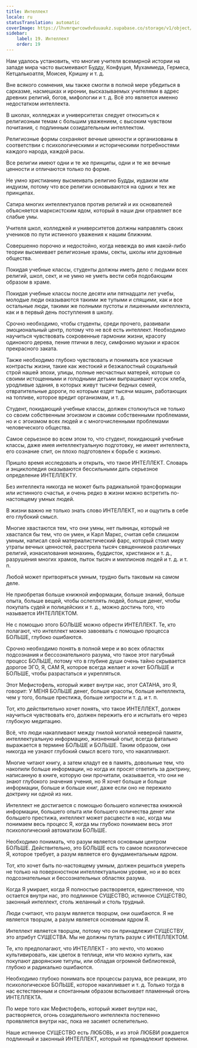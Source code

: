 ```yaml
---
title: Интеллект
locale: ru
statusTranslation: automatic
coverImage: https://lhvmrqwrcowdvduuaukz.supabase.co/storage/v1/object/public/strapi-uploads/small_cover-educacion-fundamental.webp-2d51a7828a2b1309555be27f7e2a61a0.webp
sidebar:
    label: 19. Интеллект
    order: 19
---
```

Нам удалось установить, что многие учителя всемирной истории на западе мира часто высмеивают Будду, Конфуция, Мухаммеда, Гермеса, Кетцалькоатля, Моисея, Кришну и т. д.

Вне всякого сомнения, мы также смогли в полной мере убедиться в сарказме, насмешках и иронии, высказываемых учителями в адрес древних религий, богов, мифологии и т. д. Всё это является именно недостатком интеллекта.

В школах, колледжах и университетах следует относиться к религиозным темам с большим уважением, с высоким чувством почитания, с подлинным созидательным интеллектом.

Религиозные формы сохраняют вечные ценности и организованы в соответствии с психологическими и историческими потребностями каждого народа, каждой расы.

Все религии имеют одни и те же принципы, одни и те же вечные ценности и отличаются только по форме.

Не умно христианину высмеивать религию Будды, иудаизм или индуизм, потому что все религии основываются на одних и тех же принципах.

Сатира многих интеллектуалов против религий и их основателей объясняется марксистским ядом, который в наши дни отравляет все слабые умы.

Учителя школ, колледжей и университетов должны направлять своих учеников по пути истинного уважения к нашим ближним.

Совершенно порочно и недостойно, когда невежда во имя какой-либо теории высмеивает религиозные храмы, секты, школы или духовные общества.

Покидая учебные классы, студенты должны иметь дело с людьми всех религий, школ, сект, и не умно не уметь вести себя подобающим образом в храме.

Покидая учебные классы после десяти или пятнадцати лет учебы, молодые люди оказываются такими же тупыми и спящими, как и все остальные люди, такими же полными пустоты и лишенными интеллекта, как и в первый день поступления в школу.

Срочно необходимо, чтобы студенты, среди прочего, развивали эмоциональный центр, потому что не всё есть интеллект. Необходимо научиться чувствовать сокровенные гармонии жизни, красоту одинокого дерева, пение птички в лесу, симфонию музыки и красок прекрасного заката.

Также необходимо глубоко чувствовать и понимать все ужасные контрасты жизни, такие как жестокий и безжалостный социальный строй нашей эпохи, улицы, полные несчастных матерей, которые со своими истощенными и голодными детьми выпрашивают кусок хлеба, уродливые здания, в которых живут тысячи бедных семей, отвратительные дороги, по которым ездят тысячи машин, работающих на топливе, которое вредит организмам, и т. д.

Студент, покидающий учебные классы, должен столкнуться не только со своим собственным эгоизмом и своими собственными проблемами, но и с эгоизмом всех людей и с многочисленными проблемами человеческого общества.

Самое серьезное во всем этом то, что студент, покидающий учебные классы, даже имея интеллектуальную подготовку, не имеет интеллекта, его сознание спит, он плохо подготовлен к борьбе с жизнью.

Пришло время исследовать и открыть, что такое ИНТЕЛЛЕКТ. Словарь и энциклопедия оказываются бессильными дать серьезное определение ИНТЕЛЛЕКТУ.

Без интеллекта никогда не может быть радикальной трансформации или истинного счастья, и очень редко в жизни можно встретить по-настоящему умных людей.

В жизни важно не только знать слово ИНТЕЛЛЕКТ, но и ощутить в себе его глубокий смысл.

Многие хвастаются тем, что они умны, нет пьяницы, который не хвастался бы тем, что он умен, и Карл Маркс, считая себя слишком умным, написал свой материалистический фарс, который стоил миру утраты вечных ценностей, расстрела тысяч священников различных религий, изнасилования монахинь, буддисток, христианок и т. д., разрушения многих храмов, пыток тысяч и миллионов людей и т. д. и т. п.

Любой может притворяться умным, трудно быть таковым на самом деле.

Не приобретая больше книжной информации, больше знаний, больше опыта, больше вещей, чтобы ослеплять людей, больше денег, чтобы покупать судей и полицейских и т. д., можно достичь того, что называется ИНТЕЛЛЕКТОМ.

Не с помощью этого БОЛЬШЕ можно обрести ИНТЕЛЛЕКТ. Те, кто полагают, что интеллект можно завоевать с помощью процесса БОЛЬШЕ, глубоко ошибаются.

Срочно необходимо понять в полной мере и во всех областях подсознания и бессознательного разума, что такое этот пагубный процесс БОЛЬШЕ, потому что в глубине души очень тайно скрывается дорогое ЭГО, Я, САМ Я, которое всегда желает и хочет БОЛЬШЕ и БОЛЬШЕ, чтобы разрастаться и укрепляться.

Этот Мефистофель, который живет внутри нас, этот САТАНА, это Я, говорит: У МЕНЯ БОЛЬШЕ денег, больше красоты, больше интеллекта, чем у того, больше престижа, больше хитрости и т. д. и т. п.

Тот, кто действительно хочет понять, что такое ИНТЕЛЛЕКТ, должен научиться чувствовать его, должен пережить его и испытать его через глубокую медитацию.

Всё, что люди накапливают между гнилой могилой неверной памяти, интеллектуальную информацию, жизненный опыт, всегда фатально выражается в термине БОЛЬШЕ и БОЛЬШЕ. Таким образом, они никогда не узнают глубокий смысл всего того, что накапливают.

Многие читают книгу, а затем кладут ее в память, довольные тем, что накопили больше информации, но когда их просят ответить за доктрину, написанную в книге, которую они прочитали, оказывается, что они не знают глубокого значения учения, но Я хочет больше и больше информации, больше и больше книг, даже если оно не пережило доктрину ни одной из них.

Интеллект не достигается с помощью большего количества книжной информации, большего опыта или большего количества денег или большего престижа, интеллект может расцвести в нас, когда мы понимаем весь процесс Я, когда мы глубоко понимаем весь этот психологический автоматизм БОЛЬШЕ.

Необходимо понимать, что разум является основным центром БОЛЬШЕ. Действительно, это БОЛЬШЕ есть то самое психологическое Я, которое требует, а разум является его фундаментальным ядром.

Тот, кто хочет быть по-настоящему умным, должен решиться умереть не только на поверхностном интеллектуальном уровне, но и во всех подсознательных и бессознательных областях разума.

Когда Я умирает, когда Я полностью растворяется, единственное, что остается внутри нас, это подлинное СУЩЕСТВО, истинное СУЩЕСТВО, законный интеллект, столь желанный и столь трудный.

Люди считают, что разум является творцом, они ошибаются. Я не является творцом, а разум является основным ядром Я.

Интеллект является творцом, потому что он принадлежит СУЩЕСТВУ, это атрибут СУЩЕСТВА. Мы не должны путать разум с ИНТЕЛЛЕКТОМ.

Те, кто предполагают, что ИНТЕЛЛЕКТ - это нечто, что можно культивировать, как цветок в теплице, или что можно купить, как покупают дворянские титулы, или обладая огромной библиотекой, глубоко и радикально ошибаются.

Необходимо глубоко понимать все процессы разума, все реакции, это психологическое БОЛЬШЕ, которое накапливает и т. д. Только тогда в нас естественным и спонтанным образом вспыхивает пламенный огонь ИНТЕЛЛЕКТА.

По мере того как Мефистофель, который живет внутри нас, растворяется, огонь созидательного интеллекта постепенно проявляется внутри нас, пока не засияет ослепительно.

Наше истинное СУЩЕСТВО есть ЛЮБОВЬ, и из этой ЛЮБВИ рождается подлинный и законный ИНТЕЛЛЕКТ, который не принадлежит времени.

